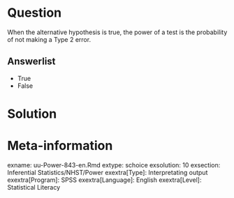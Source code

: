 Question
========
  
When the alternative hypothesis is true, the power of a test is the probability of not making a Type 2 error.
  
Answerlist
----------
* True
* False


Solution
========
  


Meta-information
================
exname: uu-Power-843-en.Rmd
extype: schoice
exsolution: 10
exsection: Inferential Statistics/NHST/Power
exextra[Type]: Interpretating output
exextra[Program]: SPSS
exextra[Language]: English
exextra[Level]: Statistical Literacy
